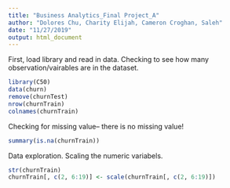 ```yaml
---
title: "Business Analytics_Final Project_A"
author: "Dolores Chu, Charity Elijah, Cameron Croghan, Saleh"
date: "11/27/2019"
output: html_document
---
```


First, load library and read in data. Checking to see how many observation/vairables are in the dataset.
```r
library(C50)
data(churn)
remove(churnTest)
nrow(churnTrain)
colnames(churnTrain)
```
Checking for missing value-- there is no missing value!
```r
summary(is.na(churnTrain))
```

Data exploration. Scaling the numeric variabels.
```r
str(churnTrain)
churnTrain[, c(2, 6:19)] <- scale(churnTrain[, c(2, 6:19)])
```

